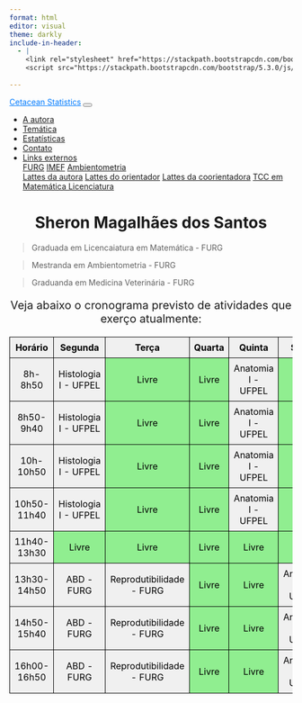 ```yaml
---
format: html
editor: visual
theme: darkly
include-in-header:
  - |
    <link rel="stylesheet" href="https://stackpath.bootstrapcdn.com/bootstrap/5.3.0/css/bootstrap.min.css">
    <script src="https://stackpath.bootstrapcdn.com/bootstrap/5.3.0/js/bootstrap.bundle.min.js"></script>
 
---
```



<nav class="navbar navbar-expand-lg bg-dark" data-bs-theme="dark">
  <div class="container-fluid">
  <a class="navbar-brand" href="index.html"style="color: #007bff;">Cetacean Statistics</a>
  <button class="navbar-toggler" type="button" data-bs-toggle="collapse" data-bs-target="#navbarColor02" aria-controls="navbarColor02" aria-expanded="false" aria-label="Toggle navigation">
  <span class="navbar-toggler-icon"></span>
  </button>
  <div class="collapse navbar-collapse" id="navbarColor02">
  <ul class="navbar-nav me-auto">
  <li class="nav-item">
  <a class="nav-link" href="página1.html">A autora</a>
  </li>
  <li class="nav-item">
  <a class="nav-link" href="pagina2.html">Temática</a>
  </li>
  <li class="nav-item">
  <a class="nav-link" href="pagina3.html">Estatísticas</a>
  </li>
  <li class="nav-item">
  <a class="nav-link" href="pagina4.html">Contato</a>
  </li>
  <li class="nav-item dropdown">
  <a class="nav-link dropdown-toggle" data-bs-toggle="dropdown" href="#" role="button" aria-haspopup="true" aria-expanded="false">Links externos</a>
  <div class="dropdown-menu">
  <a class="dropdown-item" href="https://www.furg.br/">FURG</a>
  <a class="dropdown-item" href="https://imef.furg.br/">IMEF</a>
  <a class="dropdown-item" href="https://ppgambientometria.furg.br/">Ambientometria</a>
  <div class="dropdown-divider"></div>
  <a class="dropdown-item" href="https://buscatextual.cnpq.br/buscatextual/visualizacv.do?id=K9298190J9&tokenCaptchar=03AFcWeA4FbtBh1AioVQcelJBGw-9ivtgM7kqPrpgB-GPsitVW-4wCaknPQSSalZtPlRBnKboVOjz8CwCNDEVKPJBZPFCqMffk56ix_JaaLRslA2CC6ixTI_YCsoNQ-0O8eWFU7bcQzHzjZs73WxDZynhBi-PMWdvj5NKG_MXMe-_dZZbUONk4N3pysb0mNL0vAok16ybiI1y17F-8Vn5MSHtSNI1tfbYeKiJU_hZnjgLFmQikGYNzXP9cJVgRHrBNmd17X87j9ZFsjgyvlVzC__WDw1SWlw5HFt2sNiZ-7Ob95y5XGQUsMQdtwrL0LNEyziP2Od4No8rXiMiVv9ZrvhWlyxGcS7jpfDNWjjdtDFn1LZwuUjPKGhw3wVDXP_Y_tlg_S-hCLaMyHc_Yas65fBOiz54xpWbNjz02Bmevdb2dJQ88DiBo_t5cASXSIaf0-Ob3vwW-9ygbcCvFZ_oErhMQFnxHzrNCTXlL61CGvDhMlMQj0caxQlPBQvpZN2OFi7td7oQ0bBajtCKE6mZqN1qb6Bn4w7I87uzvtkyx7G6orp6SXsq9t4VvkEnXj-ou5nYtiwQDd92ask1pgZxeWNMjCDaDz35SipH61gk9QMmDrGjQYwkCUxZP7cnQX1wQZDvfQKclMJJlW-gZc95enSlY_RpGKa5hStcHuQNpBMlCYvIDfVVKAPF32nkWehgnlz6ozaj0j7KusSm2KMAG03jRU9Sn1k_zMzKGA9RdEAxPljyWqGBeNATW1p6UOSGYViv1lAlpR66yyJAUJORbRsAjKRTiiKSxeXwCNJXZYMs-iAl3P3xm-i_8LHMYUBrm0rdQE0Psl2Fa15QBasZ39dpBAm1wXBdmNA">Lattes da autora</a>
   <a class="dropdown-item" href="https://buscatextual.cnpq.br/buscatextual/visualizacv.do?id=K4707316U5&tokenCaptchar=03AFcWeA6mF0O6qa5D4xaNxOMFWGXelgSbfZP2sQIdzqC4mslRODYWD-QC5r747PWyjeMp5Q3J6e9TpMvinWUPiXODz9u-R5YyFqT_iKVhm5ufSSLA5Q243mGmysk9SxiK3S2Roj5S98LOkIkCKttfgKAsbPOk27S16rCDuVhajHr-Z-r1YocTKelHBrPNMTNfjwC6CTiFbMRs--lWveiZOXwHstd3jDM4m5z5ozHgf2BdWuUqng91FulwEO04Dz6J1d3FtDQ8CYzuU364YxB5szqPAlEx1rm1ZLTnJruFrEx1zH6cZmr-eyud2vCkUbCCYJaKB7tFUgq1PFFdyPfP3tYLkoQirXBeCkSVJI4WaWN2BWi6Q7P9W5TP8S9Hq67TVtJlNt0WKUjLNXSR05MfqXJM7k8ybSBU0_FhoDdI9pzhTDbOeCi_AzyQu8jVZYHyoxICMc3mgXEKqSE-ASJ_1y1XnbdMMSqCbf25Nh_gMN0BUUCQDvsh-5tTFx1GPnFaIzOJD3MNV3mvk58_bL9Re8eqiiz31Lqhn5Fs1YC1wJrdCSda2woFYqLVBJ9Fq5iOejAvGhjNT9gZxwGkVtwjqaQHsmzoF8Sm1qvJYJnkfE_XGsUxj8ONpo7STz8SoKvGyUt60gvqYAMOc8cgnJoLPmw_IU_9m_oEwV67012wPOKr6arABTG6snMd1zMDBVQ_zWoCnM_sHDkKKaMD1Kcvr07DrtY-aovdREU9ni7uwjnKPOI5CnAdh7OYBXa2-juBX3SrdrIVVrq9dGzfdh4591TWeMvuBdkmWwiY-ozglXBqyuhh-ns5z8K1i8U7PP6JycWkrVZpsZA4NJ5YzpPofiFAXVofycj0AA">Lattes do orientador</a>
    <a class="dropdown-item" href="https://buscatextual.cnpq.br/buscatextual/visualizacv.do?id=K4443714P6&tokenCaptchar=03AFcWeA6Mv_dQUTxMzOtV6gQ9-9xSP13edBNedRe1jiY4nJOHQ-EV9fBJqVporhCRw4t3PEHGdonL1RffjFuMKj8rYKUthN4nhpwT2bBGfjQTHHUMO4OxfAYe36NDRKdbWMbvyUESS-3a0i3Tz4JJttGGcHPlncC3SdIaQkKdfjACHDYC48gP_NHLOgiiSywIaUq7k0IC-IjniNJK2697_pt2PavODAOoio-f9HzRHEOPDeCzUUX_qmaWnG3lquAv9Jvf5E-QnBEiHpUdiEIEmJHfXeUDVAuXWAmkB0KdZEgDp0e6y8bRlc-awDPnkc7iOaJHXufKlSbuQohdigI6ICOUBBAwnGoo5BBvuyFv0c6zNEA3m2-vuyr6uXopUAmITeOXwdgoJCW9GUxtMbVxcvbwA4a9EXepNzZzGGiXgbPk8Mj_zbhU2nfFCjtpppI9AvsR767uhuNfLT3fZh3AJtAe9eHNt3kgJEwNXN_Q0_6LSGFi-sUZXNhjfKqmyh-2Kb7ki0U7NufVahJNH_Xrj3ZXMbyrscmqLjyBhi8fTRb7Q5T0T2r4Tx9RvbI1Y_vWJlmeex2JKBQTz6ZcbnFIXHgTA0ozSyYVPBx9pnURzYeG9y56-yK_sRsgYH-E3IJ3wSOkvw2gRigVy_Bi1a_Tv8ZigWnbyzdku3qT_-io72Mx1wl9dN1RjS5NA6PypYNwriI7cL4Ebe-Wp5u81tv91ZbEfXG3CL_ALJUl6VGueIwuwraDD--bB5Joh-YiYtKxFJepGcmtx87IxXSYq3lOtexu3Ks_pv3pn6os-uJJOyc2Y1A9NbZKrO833Pb32ktfRiJbJyVfZTNArTWyyr-NTTxOpZhOCB62Zw">Lattes da coorientadora</a>
   <a class="dropdown-item" href="https://imef.furg.br/images/stories/Monografias/Matematica_licenciatura/2023/2023-Sheron_Magalhaes_dos_Santos.pdf">TCC em Matemática Licenciatura</a>
   </div>
   </li>
   </ul>
   </div>
  </div>
</nav>





<div style="text-align: center; margin-top: 20px;">
  <h1>Sheron Magalhães dos Santos</h1>
</div>


> Graduada em Licencaiatura em Matemática - FURG

> Mestranda em Ambientometria - FURG

> Graduanda em Medicina Veterinária - FURG

<p style="text-align: center; font-size: 20px;">
  Veja abaixo o cronograma previsto de atividades que exerço atualmente:
</p>

<style>
  table {
    width: 100%;
    border-collapse: collapse;
  }
  th, td {
    border: 1px solid black;
    text-align: center;
    padding: 8px;
    background-color: #f0f0f0; /* Cinza fraco para todas as células */
    color: black; /* Cor da fonte em preto */
  }
  .Livre {
    background-color: lightgreen; /* Cor de fundo verde claro para células com a classe Livre */
  }
</style>

<table>
  <tr>
    <th>Horário</th>
    <th>Segunda</th>
    <th>Terça</th>
    <th>Quarta</th>
    <th>Quinta</th>
    <th>Sexta</th>
  </tr>
  <tr>
    <td>8h-8h50</td>
    <td>Histologia I - UFPEL</td>
    <td class="Livre">Livre</td>
    <td class="Livre">Livre</td>
    <td>Anatomia I - UFPEL</td>
    <td class="Livre">Livre</td>
  </tr>
  <tr>
    <td>8h50-9h40</td>
    <td>Histologia I - UFPEL</td>
    <td class="Livre">Livre</td>
    <td class="Livre">Livre</td>
    <td>Anatomia I - UFPEL</td>
    <td class="Livre">Livre</td>
  </tr>
  <tr>
    <td>10h-10h50</td>
    <td>Histologia I - UFPEL</td>
    <td class="Livre">Livre</td>
    <td class="Livre">Livre</td>
    <td>Anatomia I - UFPEL</td>
    <td class="Livre">Livre</td>
  </tr>
  <tr>
    <td>10h50-11h40</td>
    <td>Histologia I - UFPEL</td>
    <td class="Livre">Livre</td>
    <td class="Livre">Livre</td>
    <td>Anatomia I - UFPEL</td>
    <td class="Livre">Livre</td>
  </tr>
  <tr>
    <td>11h40-13h30</td>
    <td class="Livre">Livre</td>
    <td class="Livre">Livre</td>
    <td class="Livre">Livre</td>
    <td class="Livre">Livre</td>
    <td class="Livre">Livre</td>
  </tr>
  <tr>
    <td>13h30-14h50</td>
    <td>ABD - FURG</td>
    <td>Reprodutibilidade - FURG</td>
    <td class="Livre">Livre</td>
    <td class="Livre">Livre</td>
    <td>Anatomia I - UFPEL</td>
  </tr>
  <tr>
    <td>14h50-15h40</td>
    <td>ABD - FURG</td>
    <td>Reprodutibilidade - FURG</td>
    <td class="Livre">Livre</td>
    <td class="Livre">Livre</td>
    <td>Anatomia I - UFPEL</td>
  </tr>
  <tr>
    <td>16h00-16h50</td>
    <td>ABD - FURG</td>
    <td>Reprodutibilidade - FURG</td>
    <td class="Livre">Livre</td>
    <td class="Livre">Livre</td>
    <td>Anatomia I - UFPEL</td>
  </tr>
</table>



